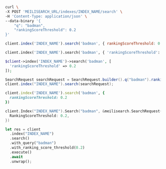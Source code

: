 <CodeGroup>

```bash cURL
curl \
-X POST 'MEILISEARCH_URL/indexes/INDEX_NAME/search' \
-H 'Content-Type: application/json' \
--data-binary '{
    "q": "badman",
    "rankingScoreThreshold": 0.2
}'
```

```javascript JS
client.index('INDEX_NAME').search('badman', { rankingScoreThreshold: 0.2 })
```

```python Python
client.index('INDEX_NAME').search('badman', { 'rankingScoreThreshold': 0.2 })
```

```php PHP
$client->index('INDEX_NAME')->search('badman', [
  'rankingScoreThreshold' => 0.2
]);
```

```java Java
SearchRequest searchRequest = SearchRequest.builder().q("badman").rankingScoreThreshold(0.2).build();
client.index("INDEX_NAME").search(searchRequest);
```

```ruby Ruby
client.index('INDEX_NAME').search('badman', {
  rankingScoreThreshold: 0.2
})
```

```go Go
client.Index("INDEX_NAME").Search("badman", &meilisearch.SearchRequest{
  RankingScoreThreshold: 0.2,
})
```

```rust Rust
let res = client
  .index("INDEX_NAME")
  .search()
  .with_query("badman")
  .with_ranking_score_threshold(0.2)
  .execute()
  .await
  .unwrap();
```
</CodeGroup>